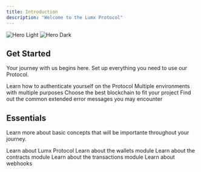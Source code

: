 ```yaml
---
title: Introduction
description: "Welcome to the Lumx Protocol"
---
```


<img alt="Hero Light" className="block dark:hidden" src="/images/d-light.svg" />

<img alt="Hero Dark" className="hidden dark:block" src="/images/d-dark.svg" />

## Get Started

Your journey with us begins here. Set up everything you need to use our Protocol.

<CardGroup cols={2}>
  <Card title="Authentication" href="/get-started/authentication">
    Learn how to authenticate yourself on the Protocol
  </Card>
  <Card title="Environments" href="/get-started/environments">
    Multiple environments with multiple purposes
  </Card>
  <Card title="Blockchains" href="/get-started/blockchains">
    Choose the best blockchain to fit your project
  </Card>
  <Card title="Troubleshooting" href="/get-started/troubleshooting">
    Find out the common extended error messages you may encounter
  </Card>
</CardGroup>

## Essentials

Learn more about basic concepts that will be importante throughout your journey.

<CardGroup cols={2}>
  <Card title="Protocol" href="/essentials/protocol">
    Learn about Lumx Protocol
  </Card>
  <Card title="Wallets" href="/essentials/wallets">
    Learn about the wallets module
  </Card>
  <Card title="Contracts" href="/essentials/contracts">
    Learn about the contracts module
  </Card>
  <Card title="Transactions" href="/essentials/transactions">
    Learn about the transactions module
  </Card>
  <Card title="Webhooks" href="/essentials/webhooks">
    Learn about webhooks
  </Card>
</CardGroup>
